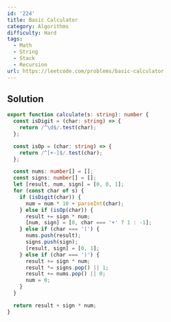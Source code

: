 ```yaml
---
id: '224'
title: Basic Calculator
category: Algorithms
difficulty: Hard
tags:
  - Math
  - String
  - Stack
  - Recursion
url: https://leetcode.com/problems/basic-calculator
---
```


## Solution

```typescript showLineNumbers
export function calculate(s: string): number {
  const isDigit = (char: string) => {
    return /^\d$/.test(char);
  };

  const isOp = (char: string) => {
    return /^[+-]$/.test(char);
  };

  const nums: number[] = [];
  const signs: number[] = [];
  let [result, num, sign] = [0, 0, 1];
  for (const char of s) {
    if (isDigit(char)) {
      num = num * 10 + parseInt(char);
    } else if (isOp(char)) {
      result += sign * num;
      [num, sign] = [0, char === '+' ? 1 : -1];
    } else if (char === '(') {
      nums.push(result);
      signs.push(sign);
      [result, sign] = [0, 1];
    } else if (char === ')') {
      result += sign * num;
      result *= signs.pop() || 1;
      result += nums.pop() || 0;
      num = 0;
    }
  }

  return result + sign * num;
}
```

